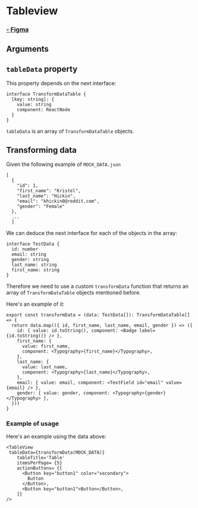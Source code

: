 
<Meta of={TableViewStories} />

# Tableview

### [- Figma](https://www.figma.com/file/jT69LhIFVmKzyWtOVBrLf7/Travit's-components?type=design&node-id=301-111431&mode=design&t=1toTGSnHcpAyI3Om-0)

<Canvas of={TableViewStories.Default} />

## Arguments

<Controls />

## `tableData` property

This property depends on the next interface:

```
interface TransformDataTable {
  [key: string]: {
    value: string
    component: ReactNode
  }
}
```

`tableData` is an array of `TransformDataTable` objects.

## Transforming data

Given the following example of `MOCK_DATA.json`

```
[
  {
    "id": 1,
    "first_name": "Kristel",
    "last_name": "Hickin",
    "email": "khickin0@reddit.com",
    "gender": "Female"
  },
  ...
  ]

```

We can deduce the next interface for each of the objects in the array:

```
interface TestData {
  id: number
  email: string
  gender: string
  last_name: string
  first_name: string
}
```

Therefore we need to use a custom `transformData` function that returns an array of `TransformDataTable` objects mentioned before.

Here's an example of it:

```
export const transformData = (data: TestData[]): TransformDataTable[] => {
  return data.map(({ id, first_name, last_name, email, gender }) => ({
    id: { value: id.toString(), component: <Badge label={id.toString()} /> },
    first_name: {
      value: first_name,
      component: <Typography>{first_name}</Typography>,
    },
    last_name: {
      value: last_name,
      component: <Typography>{last_name}</Typography>,
    },
    email: { value: email, component: <TextField id="email" value={email} /> },
    gender: { value: gender, component: <Typography>{gender}</Typography> },
  }))
}
```

### Example of usage

Here's an example using the data above:

```
<TableView
 tableData={transformData(MOCK_DATA)}
    tableTitle='Table'
    itemsPerPage= {5}
    actionButtons= {[
      <Button key="button1" color="secondary">
        Button
      </Button>,
      <Button key="button1">Button</Button>,
    ]}
/>

```
